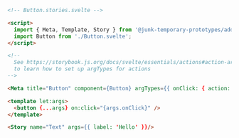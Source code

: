 ```html
<!-- Button.stories.svelte -->

<script>
  import { Meta, Template, Story } from '@junk-temporary-prototypes/addon-svelte-csf';
  import Button from './Button.svelte';
</script>

<!--
  See https://storybook.js.org/docs/svelte/essentials/actions#action-argtype-annotation
  to learn how to set up argTypes for actions
-->

<Meta title="Button" component={Button} argTypes={{ onClick: { action: "onClick" }, }} />

<template let:args>
  <button {...args} on:click="{args.onClick}" />
</template>

<Story name="Text" args={{ label: 'Hello' }}/>
```
